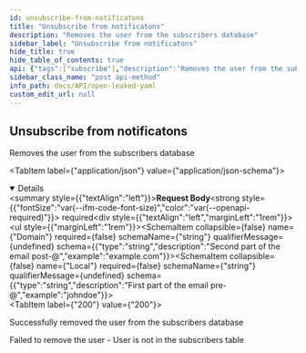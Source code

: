 ```yaml
---
id: unsubscribe-from-notificatons
title: "Unsubscribe from notificatons"
description: "Removes the user from the subscribers database"
sidebar_label: "Unsubscribe from notificatons"
hide_title: true
hide_table_of_contents: true
api: {"tags":["subscribe"],"description":"Removes the user from the subscribers database","requestBody":{"content":{"application/json":{"schema":{"allOf":[{"title":"Email Request Body"},{"type":"object","properties":{"Domain":{"type":"string","description":"Second part of the email post-@","example":"example.com"},"Local":{"type":"string","description":"First part of the email pre-@","example":"johndoe"}},"example":{"local":"example","domain":"example.com"},"title":"Email"}]}}},"required":true},"responses":{"200":{"description":"Successfully removed the user from the subscribers database"},"404":{"description":"Failed to remove the user - User is not in the subscribers table"}},"security":[{"basicAuth":[]}],"method":"post","path":"/api/subscribe/unsubscribe","servers":[{"url":"https://virtserver.swaggerhub.com/Peetzie/OpenLeaked/1.7.1","description":"SwaggerHub API Auto Mocking"},{"url":"https://localhost","description":"Local running server"},{"url":"https://open-leaked.compute.dtu.dk","description":"DTU Compute VPN Required"}],"securitySchemes":{"basicAuth":{"type":"http","scheme":"basic"}},"jsonRequestBodyExample":{"local":"example","domain":"example.com"},"info":{"title":"Open Leaked YAML","description":"## Introduction\nThis API is documented in **OpenAPI** format. \n\n## OpenAPI Specification\nThis API is documented in **OpenAPI format** and is based on\n[Petstore sample](http://petstore.swagger.io/) provided by [swagger.io](http://swagger.io) team.\n\n## Authentication\nThe application makes uses of build in authentication. Some of the client calls will be restricted. Use the HTTP basic form to authorize. ","contact":{"name":"Open Leaked","url":"https://github.com/Open-Leaked/Monorepo","email":"openleaked@gmail.com"},"license":{"name":"Apache 2.0","url":"http://www.apache.org/licenses/LICENSE-2.0.html"},"version":"3.0.0","x-logo":{"url":"https://raw.githubusercontent.com/Open-Leaked/Monorepo/main/Assets/logo/png/logo-white.png?token=GHSAT0AAAAAACB2FNOUZBLHC6LN6IMED47EZC3SB3Q","altText":"Open-Leaked Logo"}},"postman":{"name":"Unsubscribe from notificatons","description":{"content":"Removes the user from the subscribers database","type":"text/plain"},"url":{"path":["api","subscribe","unsubscribe"],"host":["{{baseUrl}}"],"query":[],"variable":[]},"header":[{"key":"Content-Type","value":"application/json"}],"method":"POST","body":{"mode":"raw","raw":"\"\"","options":{"raw":{"language":"json"}}},"auth":{"type":"basic","basic":[{"type":"any","value":"<Basic Auth Username>","key":"username"},{"type":"any","value":"<Basic Auth Password>","key":"password"}]}}}
sidebar_class_name: "post api-method"
info_path: docs/API/open-leaked-yaml
custom_edit_url: null
---
```



## Unsubscribe from notificatons



Removes the user from the subscribers database

<MimeTabs><TabItem label={"application/json"} value={"application/json-schema"}><details style={{}} data-collapsed={false} open={true}><summary style={{"textAlign":"left"}}><strong>Request Body</strong><strong style={{"fontSize":"var(--ifm-code-font-size)","color":"var(--openapi-required)"}}> required</strong></summary><div style={{"textAlign":"left","marginLeft":"1rem"}}></div><ul style={{"marginLeft":"1rem"}}><SchemaItem collapsible={false} name={"Domain"} required={false} schemaName={"string"} qualifierMessage={undefined} schema={{"type":"string","description":"Second part of the email post-@","example":"example.com"}}></SchemaItem><SchemaItem collapsible={false} name={"Local"} required={false} schemaName={"string"} qualifierMessage={undefined} schema={{"type":"string","description":"First part of the email pre-@","example":"johndoe"}}></SchemaItem></ul></details></TabItem></MimeTabs><div><ApiTabs><TabItem label={"200"} value={"200"}><div>

Successfully removed the user from the subscribers database

</div><div></div></TabItem><TabItem label={"404"} value={"404"}><div>

Failed to remove the user - User is not in the subscribers table

</div><div></div></TabItem></ApiTabs></div>
      